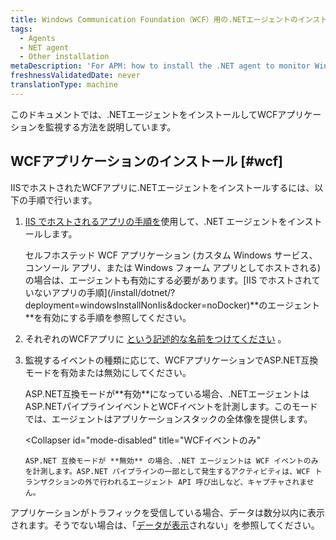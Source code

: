 ```yaml
---
title: Windows Communication Foundation（WCF）用の.NETエージェントのインストール
tags:
  - Agents
  - NET agent
  - Other installation
metaDescription: 'For APM: how to install the .NET agent to monitor Windows Communication Foundation (WCF) applications.'
freshnessValidatedDate: never
translationType: machine
---
```


このドキュメントでは、.NETエージェントをインストールしてWCFアプリケーションを監視する方法を説明しています。

## WCFアプリケーションのインストール [#wcf]

IISでホストされたWCFアプリに.NETエージェントをインストールするには、以下の手順で行います。

1. [IIS でホストされるアプリの手順を](/install/dotnet/?deployment=windowsInstall&docker=noDocker)使用して、.NET エージェントをインストールします。

   <Callout variant="important">
     セルフホステッド WCF アプリケーション (カスタム Windows サービス、コンソール アプリ、または Windows フォーム アプリとしてホストされる) の場合は、エージェントも有効にする必要があります。[IIS でホストされていないアプリの手順](/install/dotnet/?deployment=windowsInstallNonIis&docker=noDocker)**のエージェント**を有効にする手順を参照してください。
   </Callout>

2. それぞれのWCFアプリに [という記述的な名前をつけてください](/docs/agents/net-agent/installation-and-configuration/naming-your-net-application#naming-non-iis) 。

3. 監視するイベントの種類に応じて、WCFアプリケーションでASP.NET互換モードを有効または無効にしてください。

   <CollapserGroup>
     <Collapser
       id="mode-enabled"
       title="ASP.NETパイプラインイベントとWCFイベント"
     >
       ASP.NET互換モードが**有効**になっている場合、.NETエージェントはASP.NETパイプラインイベントとWCFイベントを計測します。このモードでは、エージェントはアプリケーションスタックの全体像を提供します。
     </Collapser>

     <Collapser
       id="mode-disabled"
       title="WCFイベントのみ"
     >
       ASP.NET 互換モードが **無効** の場合、.NET エージェントは WCF イベントのみを計測します。ASP.NET パイプラインの一部として発生するアクティビティは、WCF トランザクションの外で行われるエージェント API 呼び出しなど、キャプチャされません。
     </Collapser>
   </CollapserGroup>

アプリケーションがトラフィックを受信している場合、データは数分以内に表示されます。そうでない場合は、「[データが表示](/docs/agents/net-agent/troubleshooting/no-data-appears-net)されない」を参照してください。

<InstallFeedback/>